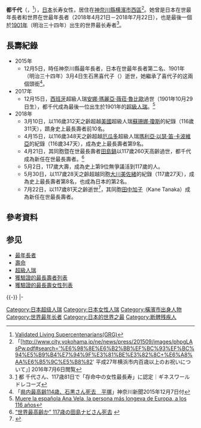 {{Infobox person
|姓名    = 都千代<br>みやこ ちよ
|圖像    = 
|圖像替代 = 
|圖像說明 = 
|出生名  = 
|出生日期 = {{birth date|1901|5|2}}
|出生地點 = {{EOJ}}[[和歌山縣|和歌山縣]]
|逝世日期 = {{death date|2018|7|22}}（{{Age in years and days|1901|5|2|2018|7|22}}）
|逝世地點 = {{JPN}}[[神奈川縣|神奈川縣]][[橫濱市|橫濱市]]西區
|居住地  = {{JPN}}[[神奈川縣|神奈川縣]][[横濱市|横濱市]]西區
|國籍    = {{JPN}}
|別名    = 
|職業    = 
|活躍時期 = 
|知名原因 = 
*日本在世最年長者（2018年4月21日－2018年7月22日）
*世界在世最年長者（2018年4月21日－2018年7月22日）
*最後一個生於[[1901年|1901年]]（明治三十四年）的人
|配偶    = 都勝次
|知名作品  
}}
'''都千代'''（{{jpn|j=都 千代|hg=みやこ ちよ|rm=Miyako Chiyo}}，{{bd|1901年|5月2日|2018年|7月22日|Miyako Chiyo}}<ref>[http://www.grg.org/SC/WorldSCRankingsList.html Validated Living Supercentenarians(GRG)]</ref>），[[日本|日本]]长寿女性，居住在[[神奈川縣|神奈川縣]][[横濱市|横濱市]][[西區_(横濱市)|西區]]<ref>「[http://www.city.yokohama.jp/ne/news/press/201509/images/phpgLAsPw.pdf#search='%E6%98%8E%E6%B2%BB%EF%BC%93%EF%BC%94%E5%B9%B4%E7%94%9F%E3%81%BE%E3%82%8C+%E6%A8%AA%E6%B5%9C%E5%B8%82' 平成27年横浜市内百歳以上のお祝いについて」] {{Wayback|url=http://www.city.yokohama.jp/ne/news/press/201509/images/phpgLAsPw.pdf#search='%E6%98%8E%E6%B2%BB%EF%BC%93%EF%BC%94%E5%B9%B4%E7%94%9F%E3%81%BE%E3%82%8C+%E6%A8%AA%E6%B5%9C%E5%B8%82' |date=20160803093211 }}2016年7月6日閲覧</ref>。她曾是日本在世最年長者和世界在世最年長者（2018年4月21日－2018年7月22日），也是最後一個於[[1901年|1901年]]（明治三十四年）出生的世界最长寿者<ref>[http://www.guinnessworldrecords.jp/news/2018/7/oldest-person-title-officially-achieved-by-117-year-old-chiyo-miyako-before-her-d-534017] 都 千代さん、117歳81日で「存命中の女性最長寿」に認定｜ギネスワールドレコーズ</ref>。

==長壽紀錄==
*2015年
**12月5日，時任神奈川縣最年長者，日本在世最年長者第二名、1901年（明治三十四年）3月4日生石黑喜代子（{{jpn|j=石黒 喜代子|hg=いしぐろ きよこ|rm=Ishiguro Kiyako}}）逝世，她繼承了喜代子的这兩個頭銜<ref>「[http://www.kanaloco.jp/article/138767 県内最高齢114歳、石黒さん死去　平塚]」神奈川新聞2015年12月7日付</ref>。
*2017年
**12月15日，[[西班牙|西班牙]]超級人瑞[[安娜·瑪麗亞·薇菈·魯比歐|安娜·瑪麗亞·薇菈·魯比歐]]過世（1901年10月29日生），都千代成為最後一位出生於1901年的[[超級人瑞|超級人瑞]]。<ref>[https://politica.elpais.com/politica/2017/12/15/actualidad/1513334714_035235.html Muere la española Ana Vela, la persona más longeva de Europa, a los 116 años]</ref>
*2018年
**3月10日，以116歲312天之齡超越[[美國|美國]]超級人瑞[[蘇珊娜·瓊斯|蘇珊娜·瓊斯]]的紀錄（116歲311天），躋身史上最長壽者前10名。
**4月15日，以116歲348天之齡超越[[厄瓜多|厄瓜多]]超級人瑞[[瑪利亞·以瑟·笛·卡波維亞|瑪利亞·以瑟·笛·卡波維亞]]的紀錄（116歲347天），成為史上最長壽者第9名。
**4月21日，其同胞暨在世最長壽者[[田島鍋|田島鍋]]以117歲260天高齡過世，都千代成為新任在世最長壽者。<ref>[https://www3.nhk.or.jp/news/html/20180421/k10011413001000.html  “世界最高齢か” 117歳の田島ナビさん死去] {{Wayback|url=https://www3.nhk.or.jp/news/html/20180421/k10011413001000.html |date=20180421225231 }}</ref>
**5月2日，117歲大壽，成為史上第9位無爭議活到117歲的人。
**5月30日，以117歲28天之齡超越同胞[[大川美佐緒|大川美佐緒]]的紀錄（117歲27天），成為史上最長壽者第8名，也成為日本的第2名。
**7月22日，以117歲81天之齡逝世<ref>{{Cite web |url=https://tchina.kyodonews.net/news/2018/07/1d2cfc231d70-115kane.html |title=福岡市115歲女性田中KANE成為日本最長壽老人 |access-date=2018-07-26 |archive-url=https://web.archive.org/web/20180726233914/https://tchina.kyodonews.net/news/2018/07/1d2cfc231d70-115kane.html |archive-date=2018-07-26 |dead-url=yes }}</ref>，其同胞[[田中加子|田中加子]]（Kane Tanaka）成為新任在世最長壽者。

== 參考資料 ==
{{Reflist}}

== 参见 ==
{{Portal|人物|日本}}
* [[最年長者|最年長者]]
* [[壽命|壽命]]
* [[超級人瑞|超級人瑞]]
* [[獲驗證的最長壽者列表|獲驗證的最長壽者列表]]
* [[獲驗證的最長壽女性列表|獲驗證的最長壽女性列表]]

{{-}}
{{start box}}
{{s-ach|rec}}
{{s-before|[[田島鍋|田島鍋]]|rows=2}}
{{s-title|[[在世超級人瑞列表|全世界最长寿在世人物]]|2018年4月21日—2018年7月22日}}
{{s-after|[[田中加子|田中加子]]|rows=2}}
|-
{{s-title|日本在世最年長者|2018年4月21日—2018年7月22日}}
{{end box}}

{{最年長者}}

{{DEFAULTSORT:Miyako Chiyo}}
[[Category:日本超级人瑞|Category:日本超级人瑞]]
[[Category:日本女性人瑞|Category:日本女性人瑞]]
[[Category:橫濱市出身人物|Category:橫濱市出身人物]]
[[Category:世界最年长者|Category:世界最年长者]]
[[Category:日本的世界之最|Category:日本的世界之最]]
[[Category:断髀残疾人|Category:断髀残疾人]]